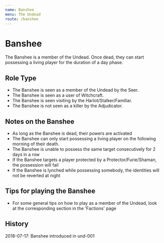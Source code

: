 ```yaml
---
name: Banshee
menu: The Undead
route: /banshee
---
```


# Banshee

The Banshee is a member of the Undead. Once dead, they can start possessing a living player for the duration of a day phase.

## Role Type

- The Banshee is seen as a member of the Undead by the Seer.
- The Banshee is seen as a user of Witchcraft.
- The Banshee is seen visiting by the Harlot/Stalker/Familiar.
- The Banshee is not seen as a killer by the Adjudicator.

## Notes on the Banshee

- As long as the Banshee is dead, their powers are activated
- The Banshee can only start possessing a living player on the following morning of their death.
- The Banshee is unable to possess the same target consecutively for 2 days in a row
- If the Banshee targets a player protected by a Protector/Furie/Shaman, the possession will fail
- If the Banshee is lynched while possessing somebody, the identities will not be reverted at night

## Tips for playing the Banshee

- For some general tips on how to play as a member of the Undead, look at the corresponding section in the 'Factions' page

## History

2018-07-17: Banshee introduced in und-001
